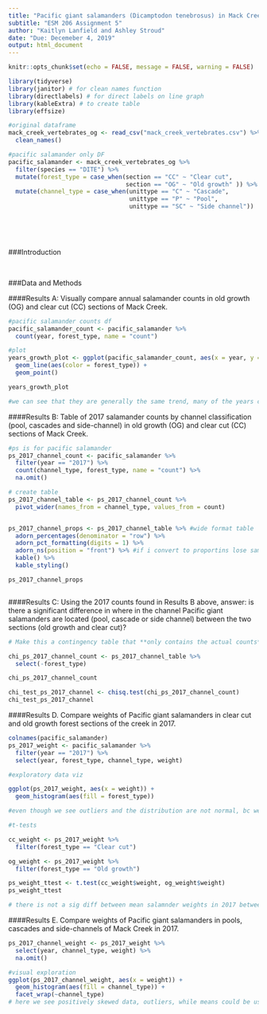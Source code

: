 ```yaml
---
title: "Pacific giant salamanders (Dicamptodon tenebrosus) in Mack Creek (near Blue River, Oregon): Size and channel location in old growth and previously clear cut forest sections"
subtitle: "ESM 206 Assignment 5"
author: "Kaitlyn Lanfield and Ashley Stroud"
date: "Due: Decemeber 4, 2019"
output: html_document
---
```


```r
knitr::opts_chunk$set(echo = FALSE, message = FALSE, warning = FALSE)

library(tidyverse)
library(janitor) # for clean names function
library(directlabels) # for direct labels on line graph
library(kableExtra) # to create table
library(effsize)

#original dataframe
mack_creek_vertebrates_og <- read_csv("mack_creek_vertebrates.csv") %>% 
  clean_names()

#pacific salamander only DF
pacific_salamander <- mack_creek_vertebrates_og %>% 
  filter(species == "DITE") %>% 
  mutate(forest_type = case_when(section == "CC" ~ "Clear cut",
                                 section == "OG" ~ "Old growth" )) %>%
  mutate(channel_type = case_when(unittype == "C" ~ "Cascade",
                                  unittype == "P" ~ "Pool",
                                  unittype == "SC" ~ "Side channel"))
  
  

```


<br>

###Introduction



<br>

###Data and Methods

####Results A: Visually compare annual salamander counts in old growth (OG) and clear cut (CC) sections of Mack Creek.
```r

#pacific salamander counts df
pacific_salamander_count <- pacific_salamander %>% 
  count(year, forest_type, name = "count")

#plot 
years_growth_plot <- ggplot(pacific_salamander_count, aes(x = year, y = count)) +
  geom_line(aes(color = forest_type)) +
  geom_point()

years_growth_plot

#we can see that they are generally the same trend, many of the years clear cut is less, but overall trending in numbers other than that steep decline

```


####Results B: Table of 2017 salamander counts by channel classification (pool, cascades and side-channel) in old growth (OG) and clear cut (CC) sections of Mack Creek.
```r

#ps is for pacific salamander
ps_2017_channel_count <- pacific_salamander %>% 
  filter(year == "2017") %>% 
  count(channel_type, forest_type, name = "count") %>% 
  na.omit()

# create table
ps_2017_channel_table <- ps_2017_channel_count %>% 
  pivot_wider(names_from = channel_type, values_from = count) 


ps_2017_channel_props <- ps_2017_channel_table %>% #wide format table 
  adorn_percentages(denominator = "row") %>%
  adorn_pct_formatting(digits = 1) %>% 
  adorn_ns(position = "front") %>% #if i convert to proportins lose sample sixze, so add back in with n's, and put in front 
  kable() %>% 
  kable_styling()

ps_2017_channel_props



```

####Results C: Using the 2017 counts found in Results B above, answer: is there a significant difference in where in the channel Pacific giant salamanders are located (pool, cascade or side channel) between the two sections (old growth and clear cut)?
```r
# Make this a contingency table that **only contains the actual counts** to perform chi sqaure

chi_ps_2017_channel_count <- ps_2017_channel_table %>% 
  select(-forest_type)

chi_ps_2017_channel_count

chi_test_ps_2017_channel <- chisq.test(chi_ps_2017_channel_count)
chi_test_ps_2017_channel

```


####Results D. Compare weights of Pacific giant salamanders in clear cut and old growth forest sections of the creek in 2017.
```r
colnames(pacific_salamander)
ps_2017_weight <- pacific_salamander %>% 
  filter(year == "2017") %>% 
  select(year, forest_type, channel_type, weight)

#exploratory data viz

ggplot(ps_2017_weight, aes(x = weight)) +
  geom_histogram(aes(fill = forest_type))

#even though we see outliers and the distribution are not normal, bc we have such high sample sizes we can use the central limit theorem


```


```r
#t-tests

cc_weight <- ps_2017_weight %>% 
  filter(forest_type == "Clear cut")

og_weight <- ps_2017_weight %>% 
  filter(forest_type == "Old growth")

ps_weight_ttest <- t.test(cc_weight$weight, og_weight$weight)
ps_weight_ttest

# there is not a sig diff between mean salamnder weights in 2017 between clear cut and old growth 

```


####Results E. Compare weights of Pacific giant salamanders in pools, cascades and side-channels of Mack Creek in 2017.
```r
ps_2017_channel_weight <- ps_2017_weight %>% 
  select(year, channel_type, weight) %>% 
  na.omit()

#visual exploration
ggplot(ps_2017_channel_weight, aes(x = weight)) +
  geom_histogram(aes(fill = channel_type)) +
  facet_wrap(~channel_type)
# here we see positively skewed data, outliers, while means could be used due to CLT, it would not be the most appropriate representation of central tendency 

```





